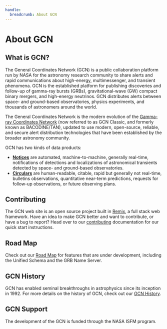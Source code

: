 ```yaml
---
handle:
  breadcrumb: About GCN
---
```



# About GCN

## What is GCN?

The General Coordinates Network (GCN) is a public collaboration platform run by NASA for the astronomy research community to share alerts and rapid communications about high-energy, multimessenger, and transient phenomena. GCN is the established platform for publishing discoveries and follow-up of gamma-ray bursts (GRBs), gravitational-wave (GW) compact binary mergers, and high-energy neutrinos. GCN distributes alerts between space- and ground-based observatories, physics experiments, and thousands of astronomers around the world.

The General Coordinates Network is the modern evolution of the [Gamma-ray Coordinates Network](https://gcn.gsfc.nasa.gov) (now referred to as GCN Classic, and formerly known as BACODINE/TAN), updated to use modern, open-source, reliable, and secure alert distribution technologies that have been established by the broader astronomy community.

GCN has two kinds of data products:

- [**Notices**](/notices) are automated, machine-to-machine, generally real-time, notifications of detections and localizations of astronomical transients detected by space- and ground-based observatories.
- [**Circulars**](/circulars) are human-readable, citable, rapid but generally not real-time, bulletins observations, quantitative near-term predictions, requests for follow-up observations, or future observing plans.

## Contributing

The GCN web site is an open source project built in [Remix](https://remix.run), a full stack web framework. Have an idea to make GCN better and want to contribute, or have a bug to report? Head over to our [contributing](/docs/contributing) documentation for our quick start instructions.

## Road Map

Check out our [Road Map](about/roadmap.md) for features that are under development, including the Unified Schema and the GRB Name Server.

## GCN History

GCN has enabled seminal breakthroughs in astrophysics since its inception in 1992. For more details on the history of GCN, check out our [GCN History](about/history.md).

## GCN Support

The development of the GCN is funded through the NASA ISFM program.
